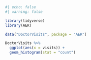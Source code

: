 ```r
#| echo: false
#| warning: false

library(tidyverse)
library(AER)

data("DoctorVisits", package = "AER")

DoctorVisits %>%
  ggplot(aes(x = visits)) +
  geom_histogram(stat = "count")
```